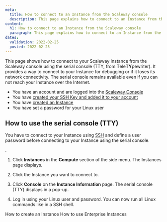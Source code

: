 ```yaml
---
meta:
  title: How to connect to an Instance from the Scaleway console
  description: This page explains how to connect to an Instance from the Scaleway console
content:
  h1: How to connect to an Instance from the Scaleway console
  paragraph: This page explains how to connect to an Instance from the Scaleway console
dates:
  validation: 2022-02-25
  posted: 2022-02-25
---
```


This page shows how to connect to your Scaleway Instance from the Scaleway console using the serial console (TTY, from **T**ele**TY**pewriter). It provides a way to connect to your Instance for debugging or if it loses its network connectivity. The serial console remains available even if you can not reach your Instance over the Internet.

<Message type="requirement">

  - You have an account and are logged into the [Scaleway Console](https://console.scaleway.com)
  - You have [created your SSH Key and added it to your account](/console/my-project/how-to/create-ssh-key/)
  - You have [created an Instance](/compute/instances/how-to/create-an-instance)
  - You have set a password for your Linux user

</Message>

## How to use the serial console (TTY)

<Message type="important">

You have to connect to your Instance using [SSH](/compute/instances/how-to/connect-to-instance/) and define a user password before connecting to your Instance using the serial console.

</Message>.

1. Click **Instances** in the **Compute** section of the side menu. The Instances page displays.

2. Click the Instance you want to connect to.

3. Click **Console** on the **Instance Information** page. The serial console (TTY) displays in a pop-up.
    <Lightbox src="scaleway-connect-tty.png" alt="" /> 

4. Log in using your Linux user and password. You can now run all Linux commands like in a SSH shell.

<Navigation title="See Also">
  <PreviousButton to="/compute/instances/how-to/create-an-instance/">How to create an Instance</PreviousButton>
  <NextButton to="/compute/instances/how-to/use-enterprise-instances/">How to use Enterprise Instances</NextButton>
</Navigation>